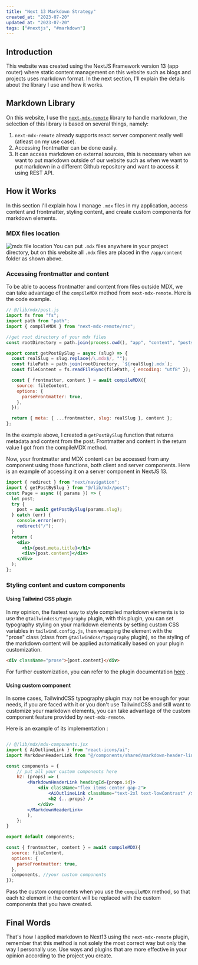 ```yaml
---
title: "Next 13 Markdown Strategy"
created_at: "2023-07-20"
updated_at: "2023-07-20"
tags: ["#nextjs", "#markdown"]
---
```


## Introduction

This website was created using the NextJS Framework version 13 (app router) where static content management on this website such as blogs and projects uses markdown format. In the next section, I'll explain the details about the library I use and how it works.

## Markdown Library

On this website, I use the [`next-mdx-remote`](https://github.com/hashicorp/next-mdx-remote) library to handle markdown, the selection of this library is based on several things, namely:

1. `next-mdx-remote` already supports react server component really well (atleast on my use case).
2. Accessing frontmatter can be done easily.
3. It can access markdown on external sources, this is necessary when we want to put markdown outside of our website such as when we want to put markdown in a different Github repository and want to access it using REST API.

## How it Works

In this section I'll explain how I manage `.mdx` files in my application, access content and frontmatter, styling content, and create custom components for markdown elements.

### MDX files location

![mdx file location](/images/posts/next-13-markdown-strategy/file-location.png)
You can put `.mdx` files anywhere in your project directory, but on this website all `.mdx` files are placed in the `/app/content` folder as shown above.

### Accessing frontmatter and content

To be able to access frontmatter and content from files outside MDX, we can take advantage of the `compileMDX` method from `next-mdx-remote`. Here is the code example.

```js
// @/lib/mdx/post.js
import fs from "fs";
import path from "path";
import { compileMDX } from "next-mdx-remote/rsc";

//get root directory of your mdx files
const rootDirectory = path.join(process.cwd(), "app", "content", "posts");

export const getPostBySlug = async (slug) => {
  const realSlug = slug.replace(/\.mdx$/, "");
  const filePath = path.join(rootDirectory, `${realSlug}.mdx`);
  const fileContent = fs.readFileSync(filePath, { encoding: "utf8" });

  const { frontmatter, content } = await compileMDX({
    source: fileContent,
    options: {
      parseFrontmatter: true,
    },
  });

  return { meta: { ...frontmatter, slug: realSlug }, content };
};
```

In the example above, I created a `getPostBySlug` function that returns metadata and content from the post. Frontmatter and content in the return value I got from the compileMDX method.

Now, your frontmatter and MDX content can be accessed from any component using those functions, both client and server components. Here is an example of accessing it on a server component in NextJS 13.

```jsx
import { redirect } from "next/navigation";
import { getPostBySlug } from "@/lib/mdx/post";
const Page = async ({ params }) => {
  let post;
  try {
    post = await getPostBySlug(params.slug);
  } catch (err) {
    console.error(err);
    redirect("/");
  }
  return (
    <div>
      <h1>{post.meta.title}</h1>
      <div>{post.content}</div>
    </div>
  );
};
```

### Styling content and custom components

#### Using Tailwind CSS plugin

In my opinion, the fastest way to style compiled markdown elements is to use the `@tailwindcss/typography` plugin, with this plugin, you can set typography styling on your markdown elements by setting custom CSS variables in `tailwind.config.js`, then wrapping the element with the "prose" class (class from `@tailwindcss/typography` plugin), so the styling of the markdown content will be applied automatically based on your plugin customization.

```html
<div className="prose">{post.content}</div>
```

For further customization, you can refer to the plugin documentation [here](https://tailwindcss.com/docs/typography-plugin) .

#### Using custom component

In some cases, TailwindCSS typography plugin may not be enough for your needs, if you are faced with it or you don't use TailwindCSS and still want to customize your markdown elements, you can take advantage of the custom component feature provided by `next-mdx-remote`.

Here is an example of its implementation :

```jsx

// @/lib/mdx/mdx-components.jsx
import { AiOutlineLink } from "react-icons/ai";
import MarkdownHeaderLink from "@/components/shared/markdown-header-link";

const components = {
	// put all your custom components here
	h2: (props) => (
		<MarkdownHeaderLink headingId={props.id}>
			<div className="flex items-center gap-2">
				<AiOutlineLink className="text-2xl text-lowContrast" />
				<h2 {...props} />
			</div>
		</MarkdownHeaderLink>
		),
	};
}

export default components;
```

```jsx
const { frontmatter, content } = await compileMDX({
  source: fileContent,
  options: {
    parseFrontmatter: true,
  },
  components, //your custom components
});
```

Pass the custom components when you use the `compileMDX` method, so that each `h2` element in the content will be replaced with the custom components that you have created.

## Final Words

That's how I applied markdown to Next13 using the `next-mdx-remote` plugin, remember that this method is not solely the most correct way but only the way I personally use. Use ways and plugins that are more effective in your opinion according to the project you create.
